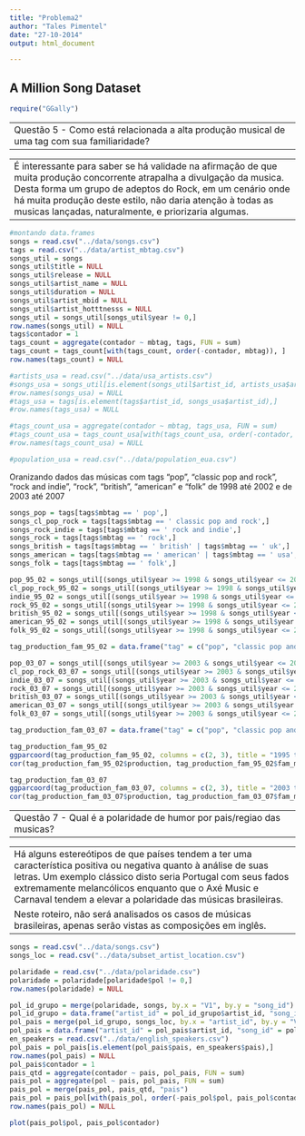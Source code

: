 ```yaml
---
title: "Problema2"
author: "Tales Pimentel"
date: "27-10-2014"
output: html_document

---
```

A Million Song Dataset
---
```r
require("GGally")
```

--
Questão 5 - Como está relacionada a alta produção musical de uma tag com sua familiaridade? 
--
--
É interessante para saber se há validade na afirmação de que muita produção concorrente atrapalha a divulgação da musica. Desta forma um grupo de adeptos do Rock, em um cenário onde há muita produção deste estilo, não daria atenção à todas as musicas lançadas, naturalmente, e priorizaria algumas.
--

```r
#montando data.frames
songs = read.csv("../data/songs.csv")
tags = read.csv("../data/artist_mbtag.csv")
songs_util = songs
songs_util$title = NULL
songs_util$release = NULL
songs_util$artist_name = NULL
songs_util$duration = NULL
songs_util$artist_mbid = NULL
songs_util$artist_hotttnesss = NULL
songs_util = songs_util[songs_util$year != 0,]
row.names(songs_util) = NULL
tags$contador = 1
tags_count = aggregate(contador ~ mbtag, tags, FUN = sum)
tags_count = tags_count[with(tags_count, order(-contador, mbtag)), ]
row.names(tags_count) = NULL

#artists_usa = read.csv("../data/usa_artists.csv")
#songs_usa = songs_util[is.element(songs_util$artist_id, artists_usa$artist_id),]
#row.names(songs_usa) = NULL
#tags_usa = tags[is.element(tags$artist_id, songs_usa$artist_id),]
#row.names(tags_usa) = NULL

#tags_count_usa = aggregate(contador ~ mbtag, tags_usa, FUN = sum)
#tags_count_usa = tags_count_usa[with(tags_count_usa, order(-contador, mbtag)), ]
#row.names(tags_count_usa) = NULL

#population_usa = read.csv("../data/population_eua.csv")

```

Oranizando dados das músicas com tags "pop", "classic pop and rock", "rock and indie", "rock", "british", "american" e "folk" de 1998 até 2002 e de 2003 até 2007
```r
songs_pop = tags[tags$mbtag == ' pop',]
songs_cl_pop_rock = tags[tags$mbtag == ' classic pop and rock',]
songs_rock_indie = tags[tags$mbtag == ' rock and indie',]
songs_rock = tags[tags$mbtag == ' rock',]
songs_british = tags[tags$mbtag == ' british' | tags$mbtag == ' uk',]
songs_american = tags[tags$mbtag == ' american' | tags$mbtag == ' usa',]
songs_folk = tags[tags$mbtag == ' folk',]

pop_95_02 = songs_util[(songs_util$year >= 1998 & songs_util$year <= 2002) & is.element(songs_util$artist_id, songs_pop$artist_id),]
cl_pop_rock_95_02 = songs_util[(songs_util$year >= 1998 & songs_util$year <= 2002) & is.element(songs_util$artist_id, songs_cl_pop_rock$artist_id),]
indie_95_02 = songs_util[(songs_util$year >= 1998 & songs_util$year <= 2002) & is.element(songs_util$artist_id, songs_rock_indie$artist_id),]
rock_95_02 = songs_util[(songs_util$year >= 1998 & songs_util$year <= 2002) & is.element(songs_util$artist_id, songs_rock$artist_id),]
british_95_02 = songs_util[(songs_util$year >= 1998 & songs_util$year <= 2002) & is.element(songs_util$artist_id, songs_british$artist_id),]
american_95_02 = songs_util[(songs_util$year >= 1998 & songs_util$year <= 2002) & is.element(songs_util$artist_id, songs_american$artist_id),]
folk_95_02 = songs_util[(songs_util$year >= 1998 & songs_util$year <= 2002) & is.element(songs_util$artist_id, songs_folk$artist_id),]

tag_production_fam_95_02 = data.frame("tag" = c("pop", "classic pop and rock", "rock and indie", "rock", "british", "american", "folk"), "production" = c(nrow(pop_95_02), nrow(cl_pop_rock_95_02), nrow(indie_95_02), nrow(rock_95_02), nrow(british_95_02), nrow(american_95_02), nrow(folk_95_02)), "fam_mean" = c(mean(pop_95_02$artist_familiarity), mean(cl_pop_rock_95_02$artist_familiarity), mean(indie_95_02$artist_familiarity), mean(rock_95_02$artist_familiarity), mean(british_95_02$artist_familiarity), mean(american_95_02$artist_familiarity), mean(folk_95_02$artist_familiarity)))

pop_03_07 = songs_util[(songs_util$year >= 2003 & songs_util$year <= 2007) & is.element(songs_util$artist_id, songs_pop$artist_id),]
cl_pop_rock_03_07 = songs_util[(songs_util$year >= 2003 & songs_util$year <= 2007) & is.element(songs_util$artist_id, songs_cl_pop_rock$artist_id),]
indie_03_07 = songs_util[(songs_util$year >= 2003 & songs_util$year <= 2007) & is.element(songs_util$artist_id, songs_rock_indie$artist_id),]
rock_03_07 = songs_util[(songs_util$year >= 2003 & songs_util$year <= 2007) & is.element(songs_util$artist_id, songs_rock$artist_id),]
british_03_07 = songs_util[(songs_util$year >= 2003 & songs_util$year <= 2007) & is.element(songs_util$artist_id, songs_british$artist_id),]
american_03_07 = songs_util[(songs_util$year >= 2003 & songs_util$year <= 2007) & is.element(songs_util$artist_id, songs_american$artist_id),]
folk_03_07 = songs_util[(songs_util$year >= 2003 & songs_util$year <= 2007) & is.element(songs_util$artist_id, songs_folk$artist_id),]

tag_production_fam_03_07 = data.frame("tag" = c("pop", "classic pop and rock", "rock and indie", "rock", "british", "american", "folk"), "production" = c(nrow(pop_03_07), nrow(cl_pop_rock_03_07), nrow(indie_03_07), nrow(rock_03_07), nrow(british_03_07), nrow(american_03_07), nrow(folk_03_07)), "fam_mean" = c(mean(pop_03_07$artist_familiarity), mean(cl_pop_rock_03_07$artist_familiarity), mean(indie_03_07$artist_familiarity), mean(rock_03_07$artist_familiarity), mean(british_03_07$artist_familiarity), mean(american_03_07$artist_familiarity), mean(folk_03_07$artist_familiarity)))

```

```r
tag_production_fam_95_02
ggparcoord(tag_production_fam_95_02, columns = c(2, 3), title = "1995 to 2002")
cor(tag_production_fam_95_02$production, tag_production_fam_95_02$fam_mean, method = "s")

tag_production_fam_03_07
ggparcoord(tag_production_fam_03_07, columns = c(2, 3), title = "2003 to 2007")
cor(tag_production_fam_03_07$production, tag_production_fam_03_07$fam_mean, method = "s")

```

--
Questão 7 - Qual é a polaridade de humor por pais/regiao das musicas?
--
--
Há alguns estereótipos de que países tendem a ter uma característica positiva ou negativa quanto à análise de suas letras. Um exemplo clássico disto seria Portugal com seus fados extremamente melancólicos enquanto que o Axé Music e Carnaval tendem a elevar a polaridade das músicas brasileiras.
Neste roteiro, não será analisados os casos de músicas brasileiras, apenas serão vistas as composições em inglês.
--

```r
songs = read.csv("../data/songs.csv")
songs_loc = read.csv("../data/subset_artist_location.csv")

polaridade = read.csv("../data/polaridade.csv")
polaridade = polaridade[polaridade$pol != 0,]
row.names(polaridade) = NULL

pol_id_grupo = merge(polaridade, songs, by.x = "V1", by.y = "song_id")
pol_id_grupo = data.frame("artist_id" = pol_id_grupo$artist_id, "song_id" = pol_id_grupo$V1, "pol" = pol_id_grupo$pol)
pol_pais = merge(pol_id_grupo, songs_loc, by.x = "artist_id", by.y = "V1")
pol_pais = data.frame("artist_id" = pol_pais$artist_id, "song_id" = pol_pais$song_id, "pol" = pol_pais$pol, "pais" = pol_pais$V6)
en_speakers = read.csv("../data/english_speakers.csv")
pol_pais = pol_pais[is.element(pol_pais$pais, en_speakers$pais),]
row.names(pol_pais) = NULL
pol_pais$contador = 1
pais_qtd = aggregate(contador ~ pais, pol_pais, FUN = sum)
pais_pol = aggregate(pol ~ pais, pol_pais, FUN = sum)
pais_pol = merge(pais_pol, pais_qtd, "pais")
pais_pol = pais_pol[with(pais_pol, order(-pais_pol$pol, pais_pol$contador)), ]
row.names(pais_pol) = NULL
```

```r
plot(pais_pol$pol, pais_pol$contador)
```
